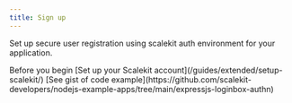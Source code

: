 ```yaml
---
title: Sign up
---
```



Set up secure user registration using scalekit auth environment for your application.

<div>
   Before you begin
  <CheckItem iconName="forward-slash">
     [Set up your Scalekit account](/guides/extended/setup-scalekit/)
  </CheckItem>
  <CheckItem iconName="github">
     [See gist of code example](https://github.com/scalekit-developers/nodejs-example-apps/tree/main/expressjs-loginbox-authn)
  </CheckItem>
</div>



